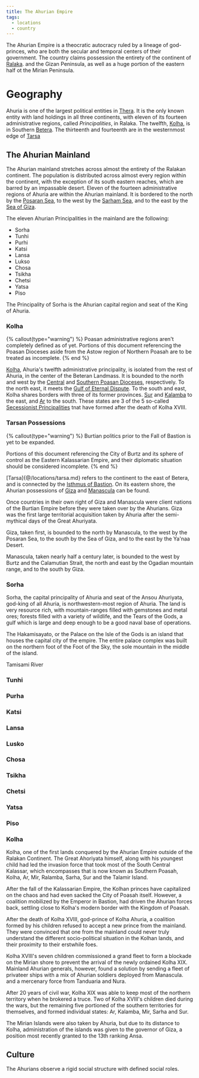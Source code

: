 ```yaml
---
title: The Ahurian Empire
tags:
  - locations
  - country
---
```



The Ahurian Empire is a theocratic autocracy ruled by a lineage of god-princes,
who are both the secular and temporal centers of their government. The country
claims possession the entirety of the continent of
[Ralaka](./ralaka/index.mdx). and the Gizan Peninsula, as well as a
huge portion of the eastern half ot the Mirian Peninsula.

# Geography

Ahuria is one of the largest political entities in
[Thera](./thera.mdx). It is the only known entity with land holdings in
all three continents, with eleven of its fourteen administrative regions, called
_Principalities_, in Ralaka. The twelfth, [Kolha](./kolha.mdx), is in
Southern [Betera](./betera/index.mdx). The thirteenth and fourteenth
are in the westernmost edge of [Tarsa](./tarsa.mdx)

## The Ahurian Mainland

The Ahurian mainland stretches across almost the entirety of the Ralakan
continent. The population is distributed across almost every region within the
continent, with the exception of its south eastern reaches, which are barred by
an impassable desert. Eleven of the fourteen administrative regions of Ahuria
are within the Ahurian mainland. It is bordered to the north by the
[Posaran Sea](./posaran-sea.mdx), to the west by the
[Sarham Sea](../location/sarham-sea.mdx), and to the east by the
[Sea of Giza](./sea_of_giza.mdx).

The eleven Ahurian Principalities in the mainland are the following:

- Sorha
- Tunhi
- Purhi
- Katsi
- Lansa
- Lukso
- Chosa
- Tsikha
- Chetsi
- Yatsa
- Piso

The Principality of Sorha is the Ahurian capital region and seat of the King of
Ahuria.

### Kolha

{% callout(type="warning") %} Poasan administrative regions aren't completely
defined as of yet. Portions of this document referencing the Poasan Dioceses
aside from the Astow region of Northern Poasah are to be treated as incomplete.
{% end %}

[Kolha](./kolha.mdx), Ahuria's twelfth administrative principality, is
isolated from the rest of Ahuria, in the center of the Beteran Landmass. It is
bounded to the north and west by the
[Central](@location/central_poasan_diocese.md) and
[Southern Poasan Dioceses](@location/southern_poasan_diocese.md), respectively.
To the north east, it meets the
[Gulf of Eternal Dispute](./gulf_of_eternal_dispute.mdx). To the south
and east, Kolha shares borders with three of its former provinces.
[Sur](./sur.mdx) and [Kalamba](./kalamba.mdx) to the east, and
[Ar](./ar.mdx) to the south. These states are 3 of the 5 so-called
[Secessionist Principalities](../misc/secessionist-principalities.mdx) tnat have
formed after the death of Kolha XVIII.

### Tarsan Possessions

{% callout(type="warning") %} Burtian politics prior to the Fall of Bastion is
yet to be expanded.

Portions of this document referencing the City of Burtz and its sphere of
control as the Eastern Kalassarian Empire, and their diplomatic situation should
be considered incomplete. {% end %}

[Tarsa]{@/locations/tarsa.md} refers to the continent to the east of Betera, and
is connected by the [Isthmus of Bastion](./isthmus-of-bastion.mdx). On
its eastern shore, the Ahurian possessions of [Giza](./giza.mdx) and
[Manascula](./manascula.mdx) can be found.

Once countries in their own right of Giza and Manascula were client nations of
the Burtian Empire before they were taken over by the Ahurians. Giza was the
first large territorial acquisition taken by Ahuria after the semi-mythical days
of the Great Ahuriyata.

Giza, taken first, is bounded to the north by Manascula, to the west by the
Posaran Sea, to the south by the Sea of Giza, and to the east by the Ya'naa
Desert.

Manascula, taken nearly half a century later, is bounded to the west by Burtz
and the Calamutian Strait, the north and east by the Ogadian mountain range, and
to the south by Giza.

### Sorha

Sorha, the capital principality of Ahuria and seat of the Ansou Ahuriyata,
god-king of all Ahuria, is northwestern-most region of Ahuria. The land is very
resource rich, with mountain-ranges filled with gemstones and metal ores;
forests filled with a variety of wildlife, and the Tears of the Gods, a gulf
which is large and deep enough to be a good naval base of operations.

The Hakamisayato, or the Palace on the Isle of the Gods is an island that houses
the capital city of the empire. The entire palace complex was built on the
northern foot of the Foot of the Sky, the sole mountain in the middle of the
island.

Tamisami River

### Tunhi

### Purha

### Katsi

### Lansa

### Lusko

### Chosa

### Tsikha

### Chetsi

### Yatsa

### Piso

### Kolha

Kolha, one of the first lands conquered by the Ahurian Empire outside of the
Ralakan Continent. The Great Ahoriyata himself, along with his youngest child
had led the invasion force that took most of the South Central Kalassar, which
encompasses that is now known as Southern Poasah, Kolha, Ar, Mir, Ralamba,
Sarha, Sur and the Talamir Island.

After the fall of the Kalassarian Empire, the Kolhan princes have capitalized on
the chaos and had even sacked the City of Poasah itself. However, a coalition
mobilized by the Emperor in Bastion, had driven the Ahurian forces back,
settling close to Kolha's modern border with the Kingdom of Poasah.

After the death of Kolha XVIII, god-prince of Kolha Ahuria, a coalition formed
by his children refused to accept a new prince from the mainland. They were
convinced that one from the mainland could never truly understand the different
socio-political situation in the Kolhan lands, and their proximity to their
erstwhile foes.

Kolha XVIII's seven children commissioned a grand fleet to form a blockade on
the Mirian shore to prevent the arrival of the newly ordained Kolha XIX.
Mainland Ahurian generals, however, found a solution by sending a fleet of
privateer ships with a mix of Ahurian soldiers deployed from Manascula. and a
mercenary force from Tanduaria and Nura.

After 20 years of civil war, Kolha XIX was able to keep most of the northern
territory when he brokered a truce. Two of Kolha XVIII's children died during
the wars, but the remaining five portioned of the southern territories for
themselves, and formed individual states: Ar, Kalamba, Mir, Sarha and Sur.

The Mirian Islands were also taken by Ahuria, but due to its distance to Kolha,
administration of the islands was given to the governor of Giza, a position most
recently granted to the 13th ranking Ansa.

## Culture

The Ahurians observe a rigid social structure with defined social roles.
